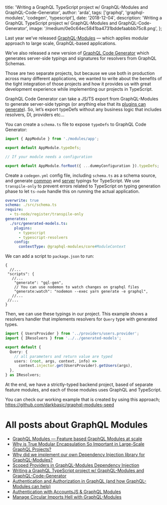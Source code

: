 
  title:
    'Writing a GraphQL TypeScript project w/ GraphQL-Modules and GraphQL-Code-Generator',
  author: 'arda',
  tags: ['graphql', 'graphql-modules', 'codegen', 'typescript'],
  date: '2018-12-04',
  description:
    'Writing a GraphQL TypeScript project w/ GraphQL-Modules and GraphQL-Code-Generator',
  image: '/medium/0e0c64ec5841ba4731bddefaabbb75c8.png',
};


Last year we’ve released [GraphQL-Modules](https://graphql-modules.com/) — which applies modular approach to large scale, GraphQL-based applications.

We’ve also released a new version of [GraphQL Code Generator](https://graphql-code-generator.com) which generates server-side typings and signatures for resolvers from GraphQL Schemas.

Those are two separate projects, but because we use both in production across many different applications, we wanted to write about the benefits of the tight integration of those projects and how it provides us with great development experience while implementing our projects in TypeScript.

GraphQL Code Generator can take a JS/TS export from GraphQL-Modules to generate server-side typings (or anything else that its [plugins can generate](https://graphql-code-generator.com/docs/plugins/)). So, let’s export typeDefs without any business logic that includes resolvers, DI, providers etc…

You can create a `schema.ts` file to expose `typeDefs` to GraphQL Code Generator:

```typescript
import { AppModule } from './modules/app';

export default AppModule.typeDefs;

// If your module needs a configuration

export default AppModule.forRoot({ ...dummyConfiguration }).typeDefs;
```

Create a `codegen.yml` config file, including `schema.ts` as a schema source, and generate [common](https://graphql-code-generator.com/docs/plugins/typescript-common) and [server](https://graphql-code-generator.com/docs/plugins/typescript-server) typings for TypeScript. We use `transpile-only` to prevent errors related to TypeScript on typing generation phase to let `ts-node` handle this on running the actual application.

```yaml
overwrite: true
schema: ./src/schema.ts
require:
  - ts-node/register/transpile-only
generates:
  ./src/generated-models.ts:
    plugins:
      - typescript
      - typescript-resolvers
    config:
      contextType: @graphql-modules/core#ModuleContext
```

We can add a script to `package.json` to run:

```json5
{
  //...
 "scripts": {
   //...
    "generate": "gql-gen",
    // You can use nodemon to watch changes on graphql files
    "generate:watch": "nodemon --exec yarn generate -e graphql",
   //...
 //...
}
```

Then, we can use these typings in our project. This example shows a resolvers handler that implements resolvers for `Query` type with generated types.

```typescript
import { UsersProvider } from '../providers/users.provider';
import { IResolvers } from '../../generated-models';

export default {
  Query: {
    // all parameters and return value are typed
    users: (root, args, context, info) =>
      context.injector.get(UsersProvider).getUsers(args),
  },
} as IResolvers;
```

At the end, we have a strictly-typed backend project, based of separate feature modules, and each of those modules uses GraphQL and TypeScript.

You can check our working example that is created by using this approach; <https://github.com/darkbasic/graphql-modules-seed>

# All posts about GraphQL Modules

- [GraphQL Modules — Feature based GraphQL Modules at scale](/blog/graphql-modules)
- [Why is True Modular Encapsulation So Important in Large-Scale GraphQL Projects?](/blog/modular-encapsulation-graphql-modules)
- [Why did we implement our own Dependency Injection library for GraphQL-Modules?](/blog/dependency-injection-library-in-graphql-modules)
- [Scoped Providers in GraphQL-Modules Dependency Injection](/blog/graphql-modules-scoped-providers)
- [Writing a GraphQL TypeScript project w/ GraphQL-Modules and GraphQL-Code-Generator](/blog/graphql-typescript-modules-codegen)
- [Authentication and Authorization in GraphQL (and how GraphQL-Modules can help)](/blog/graphql-modules-auth)
- [Authentication with AccountsJS & GraphQL Modules](/blog/accountsjs-graphql-modules)
- [Manage Circular Imports Hell with GraphQL-Modules](/blog/manage-circular-imports-hell-in-graphql-modules)
